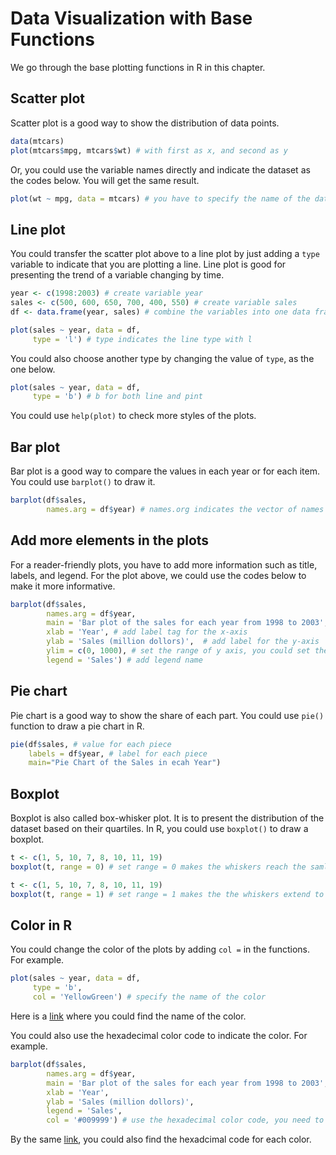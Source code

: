 # Data Visualization with Base Functions

We go through the base plotting functions in R in this chapter.

## Scatter plot

Scatter plot is a good way to show the distribution of data points.

```r
data(mtcars)
plot(mtcars$mpg, mtcars$wt) # with first as x, and second as y
```

Or, you could use the variable names directly and indicate the dataset as the codes below. You will get the same result.

```r
plot(wt ~ mpg, data = mtcars) # you have to specify the name of the data frame here
```


## Line plot

You could transfer the scatter plot above to a line plot by just adding a ``type`` variable to indicate that you are plotting a line. Line plot is good for presenting the trend of a variable changing by time.

```r
year <- c(1998:2003) # create variable year
sales <- c(500, 600, 650, 700, 400, 550) # create variable sales
df <- data.frame(year, sales) # combine the variables into one data frame called df

plot(sales ~ year, data = df,
     type = 'l') # type indicates the line type with l
```

You could also choose another type by changing the value of ``type``, as the one below.

```r
plot(sales ~ year, data = df,
     type = 'b') # b for both line and pint
```

You could use ``help(plot)`` to check more styles of the plots.

## Bar plot

Bar plot is a good way to compare the values in each year or for each item. You could use ``barplot()`` to draw it.

```r
barplot(df$sales,
        names.arg = df$year) # names.org indicates the vector of names to be plotted under each bar
```


## Add more elements in the plots

For a reader-friendly plots, you have to add more information such as title, labels, and legend. For the plot above, we could use the codes below to make it more informative.

```r
barplot(df$sales,
        names.arg = df$year,
        main = 'Bar plot of the sales for each year from 1998 to 2003', # add title for the plot
        xlab = 'Year', # add label tag for the x-axis
        ylab = 'Sales (million dollors)',  # add label for the y-axis
        ylim = c(0, 1000), # set the range of y axis, you could set the range of x axis with xlim
        legend = 'Sales') # add legend name
```

## Pie chart

Pie chart is a good way to show the share of each part. You could use ``pie()`` function to draw a pie chart in R.

```r
pie(df$sales, # value for each piece
    labels = df$year, # label for each piece
    main="Pie Chart of the Sales in ecah Year")
```

## Boxplot

Boxplot is also called box-whisker plot. It is to present the distribution of the dataset based on their quartiles. In R, you could use ``boxplot()`` to draw a boxplot.

```r
t <- c(1, 5, 10, 7, 8, 10, 11, 19)
boxplot(t, range = 0) # set range = 0 makes the whiskers reach the samllest and largest values in the dataset
```

```r
t <- c(1, 5, 10, 7, 8, 10, 11, 19)
boxplot(t, range = 1) # set range = 1 makes the the whiskers extend to the most extreme data point which is no more than range times the interquartile range from the box
```

## Color in R

You could change the color of the plots by adding ``col = `` in the functions. For example.

```r
plot(sales ~ year, data = df,
     type = 'b',
     col = 'YellowGreen') # specify the name of the color
```

Here is a [link](https://html-color-codes.info/color-names/) where you could find the name of the color.

You could also use the hexadecimal color code to indicate the color. For example.

```r
barplot(df$sales,
        names.arg = df$year,
        main = 'Bar plot of the sales for each year from 1998 to 2003', 
        xlab = 'Year', 
        ylab = 'Sales (million dollors)',  
        legend = 'Sales',
        col = '#009999') # use the hexadecimal color code, you need to start it with the hash tag
```

By the same [link](https://html-color-codes.info/color-names/), you could also find the hexadcimal code for each color.
